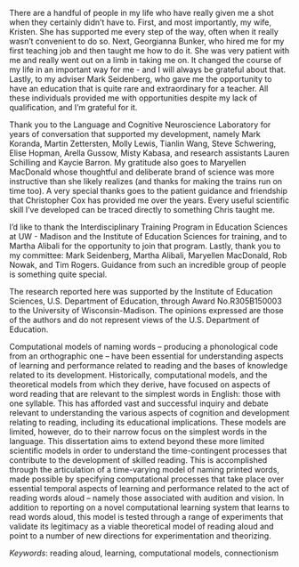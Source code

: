 \newpage
\section{Acknowledgements}
There are a handful of people in my life who have really given me a shot when they certainly didn't have to. First, and most importantly, my wife, Kristen. She has supported me every step of the way, often when it really wasn't convenient to do so. Next, Georgianna Bunker, who hired me for my first teaching job and then taught me how to do it. She was very patient with me and really went out on a limb in taking me on. It changed the course of my life in an important way for me - and I will always be grateful about that. Lastly, to my adviser Mark Seidenberg, who gave me the opportunity to have an education that is quite rare and extraordinary for a teacher. All these individuals provided me with opportunities despite my lack of qualification, and I'm grateful for it.

Thank you to the Language and Cognitive Neuroscience Laboratory for years of conversation that supported my development, namely Mark Koranda, Martin Zettersten, Molly Lewis, Tianlin Wang, Steve Schwering, Elise Hopman, Arella Gussow, Misty Kabasa, and research assistants Lauren Schilling and Kaycie Barron. My gratitude also goes to Maryellen MacDonald whose thoughtful and deliberate brand of science was more instructive than she likely realizes (and thanks for making the trains run on time too). A very special thanks goes to the patient guidance and friendship that Christopher Cox has provided me over the years. Every useful scientific skill I've developed can be traced directly to something Chris taught me.

I'd like to thank the Interdisciplinary Training Program in Education Sciences at UW - Madison and the Institute of Education Sciences for training, and to Martha Alibali for the opportunity to join that program. Lastly, thank you to my committee: Mark Seidenberg, Martha Alibali, Maryellen MacDonald, Rob Nowak, and Tim Rogers. Guidance from such an incredible group of people is something quite special.
\newpage

\centerline{Funding}
The research reported here was supported by the Institute of Education Sciences, U.S.
Department of Education, through Award No.R305B150003 to the University of
Wisconsin-Madison. The opinions expressed are those of the authors and do not
represent views of the U.S. Department of Education.
\newpage
\section{Abstract}
Computational models of naming words -- producing a phonological code from an orthographic one -- have been essential for understanding aspects of learning and performance related to reading and the bases of knowledge related to its development. Historically, computational models, and the theoretical models from which they derive, have focused on aspects of word reading that are relevant to the simplest words in English: those with one syllable. This has afforded vast and successful inquiry and debate relevant to understanding the various aspects of cognition and development relating to reading, including its educational implications. These models are limited, however, do to their narrow focus on the simplest words in the language. This dissertation aims to extend beyond these more limited scientific models in order to understand the time-contingent processes that contribute to the development of skilled reading. This is accomplished through the articulation of a time-varying model of naming printed words, made possible by specifying computational processes that take place over essential temporal aspects of learning and performance related to the act of reading words aloud -- namely those associated with audition and vision. In addition to reporting on a novel computational learning system that learns to read words aloud, this model is tested through a range of experiments that validate its legitimacy as a viable theoretical model of reading aloud and point to a number of new directions for experimentation and theorizing.

*Keywords*: reading aloud, learning, computational models, connectionism
